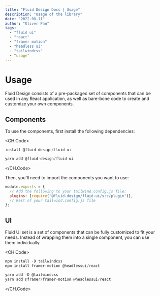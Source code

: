 ```yaml
---
title: "Fluid Design Docs | Usage"
description: "Usage of the library"
date: "2022-08-11"
author: "Oliver Pan"
tags:
  - "fluid ui"
  - "react"
  - "framer motion"
  - "headless ui"
  - "tailwindcss"
  - “usage"
---
```


# Usage

Fluid Design consists of a pre-packaged set of components that can be used in any React application,
as well as bare-bone code to create and customize your own components.

## Components

To use the components, first install the following dependencies:

<CH.Code>
    
```js npm 
install @fluid-design/fluid-ui
```

```js yarn
yarn add @fluid-design/fluid-ui
```

</CH.Code>

Then, you'll need to import the components you want to use:

```js tailwind.config.js
module.exports = {
  // Add the following to your tailwind.config.js file:
  plugins: [require("@fluid-design/fluid-ui/src/plugin")],
  // Rest of your tailwind.config.js file
};
```

## UI

Fluid UI set is a set of components that can be fully customized to fit your needs.
Instead of wrapping them into a single component, you can use them individually.

<CH.Code>

```js npm
npm install -D tailwindcss
npm install framer-motion @headlessui/react
```

```js yarn
yarn add -D @tailwindcss 
yarn add @framer/framer-motion @headlessui/react
```

</CH.Code>
